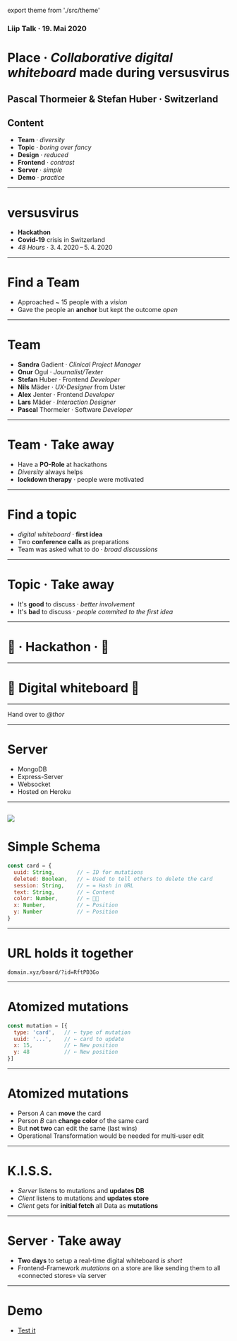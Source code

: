 export theme from './src/theme'


<Head>
  <title>Liip Talk · 19. Mai 2020</title>
  <link href="https://fonts.googleapis.com/css?family=Work+Sans:400,700,900" rel="stylesheet" />
  <link href="./styles.css" rel="stylesheet" />
</Head>





### **Liip Talk · 19. Mai 2020**
# **Place** · *Collaborative digital whiteboard* made during versusvirus


Pascal Thormeier & Stefan Huber · Switzerland <!-- .element: className="footer" -->
---

## Content

* **Team** · *diversity*
* **Topic** · *boring over fancy*
* **Design** · *reduced*
* **Frontend** · *contrast*
* **Server** · *simple*
* **Demo** · *practice*


---

# versusvirus

* **Hackathon**
* **Covid-19** crisis in Switzerland
* *48 Hours* · 3. 4. 2020 – 5. 4. 2020

---

# Find a Team

* Approached ~ 15 people with a *vision*
* Gave the people an **anchor** but kept the outcome *open*

---

# Team

* **Sandra** Gadient · *Clinical Project Manager*
* **Onur** Ogul · *Journalist/Texter*
* **Stefan** Huber · Frontend *Developer*
* **Nils** Mäder · *UX-Designer* from Uster
* **Alex** Jenter · Frontend *Developer*
* **Lars** Mäder · *Interaction Designer*
* **Pascal** Thormeier · Software *Developer*


---
# Team · Take away

* Have a **PO-Role** at hackathons
* *Diversity* always helps
* **lockdown therapy** · people were motivated

---
# Find a topic

* *digital whiteboard* · **first idea**
* Two **conference calls** as preparations
* Team was asked what to do · *broad discussions*
---
# Topic · Take away

* It's **good** to discuss · *better involvement*
* It's **bad** to discuss · *people commited to the first idea*

---
# 🏁 · Hackathon · 🏁
---
#  🚀 Digital **whiteboard** 🚀
---
Hand over to *@thor*


---
# Server

* MongoDB
* Express-Server
* Websocket
* Hosted on Heroku


---

![](https://cdn.jsdelivr.net/gh/signalwerk/talk.place@fee64b416e87e0443b8de14b5a0833d9a37c619d/assets/communication.svg)
---
# Simple Schema


```js
const card = {
  uuid: String,       // ← ID for mutations
  deleted: Boolean,   // ← Used to tell others to delete the card
  session: String,    // ← = Hash in URL
  text: String,       // ← Content
  color: Number,      // ← 🏳️‍🌈
  x: Number,          // ← Position
  y: Number           // ← Position
}
```


---
# URL holds it together

```
domain.xyz/board/?id=RftPD3Go
```

---
# Atomized mutations

```js
const mutation = [{
  type: 'card',   // ← type of mutation
  uuid: '...',    // ← card to update
  x: 15,          // ← New position
  y: 48           // ← New position
}]
```
---
# Atomized mutations

* Person *A* can **move** the card
* Person *B* can **change color** of the same card
* But **not two** can edit the same (last wins)
* Operational Transformation would be needed for multi-user edit


---
# K.I.S.S.

* *Server* listens to mutations and **updates DB**
* *Client* listens to mutations and **updates store**
* *Client* gets for **initial fetch** all Data as **mutations**

---
# Server · Take away

* **Two days** to setup a real-time digital whiteboard *is short*
* Frontend-Framework *mutations* on a store are like sending them to all «connected stores» via server

---

# Demo
* [Test it](https://signers-koffer.github.io/koffer/board/?id=RftPD3Go)
